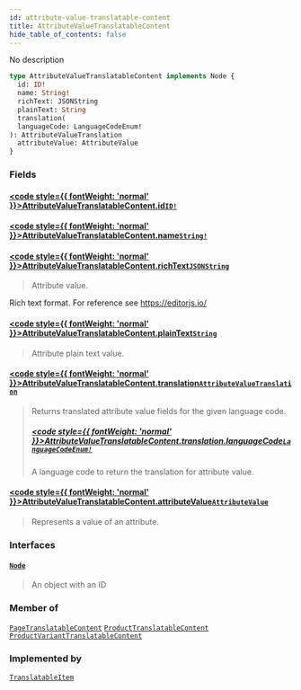 ```yaml
---
id: attribute-value-translatable-content
title: AttributeValueTranslatableContent
hide_table_of_contents: false
---
```








No description

```graphql
type AttributeValueTranslatableContent implements Node {
  id: ID!
  name: String!
  richText: JSONString
  plainText: String
  translation(
  languageCode: LanguageCodeEnum!
): AttributeValueTranslation
  attributeValue: AttributeValue
}
```


### Fields

#### [<code style={{ fontWeight: 'normal' }}>AttributeValueTranslatableContent.<b>id</b></code>](#)<Bullet />[`ID!`](../../../developer/api-reference/scalars/id) <Badge class="secondary" text="non-null"/> <Badge class="secondary" text="scalar"/>
> 
> 

#### [<code style={{ fontWeight: 'normal' }}>AttributeValueTranslatableContent.<b>name</b></code>](#)<Bullet />[`String!`](../../../developer/api-reference/scalars/string) <Badge class="secondary" text="non-null"/> <Badge class="secondary" text="scalar"/>
> 
> 

#### [<code style={{ fontWeight: 'normal' }}>AttributeValueTranslatableContent.<b>richText</b></code>](#)<Bullet />[`JSONString`](../../../developer/api-reference/scalars/jsonstring) <Badge class="secondary" text="scalar"/>
> Attribute value.

Rich text format. For reference see https://editorjs.io/
> 

#### [<code style={{ fontWeight: 'normal' }}>AttributeValueTranslatableContent.<b>plainText</b></code>](#)<Bullet />[`String`](../../../developer/api-reference/scalars/string) <Badge class="secondary" text="scalar"/>
> Attribute plain text value.
> 

#### [<code style={{ fontWeight: 'normal' }}>AttributeValueTranslatableContent.<b>translation</b></code>](#)<Bullet />[`AttributeValueTranslation`](../../../developer/api-reference/objects/attribute-value-translation) <Badge class="secondary" text="object"/>
> Returns translated attribute value fields for the given language code.
> ##### [<code style={{ fontWeight: 'normal' }}>AttributeValueTranslatableContent.translation.<b>languageCode</b></code>](#)<Bullet />[`LanguageCodeEnum!`](../../../developer/api-reference/enums/language-code-enum) <Badge class="secondary" text="non-null"/> <Badge class="secondary" text="enum"/>
> A language code to return the translation for attribute value.
> 

#### [<code style={{ fontWeight: 'normal' }}>AttributeValueTranslatableContent.<b>attributeValue</b></code>](#)<Bullet />[`AttributeValue`](../../../developer/api-reference/objects/attribute-value) <Badge class="secondary" text="object"/>
> Represents a value of an attribute.
> 

### Interfaces

#### [`Node`](../../../developer/api-reference/interfaces/node) <Badge class="secondary" text="interface"/>
> An object with an ID
> 



### Member of

[`PageTranslatableContent`](../../../developer/api-reference/objects/page-translatable-content)  <Badge class="secondary" text="object"/><Bullet />[`ProductTranslatableContent`](../../../developer/api-reference/objects/product-translatable-content)  <Badge class="secondary" text="object"/><Bullet />[`ProductVariantTranslatableContent`](../../../developer/api-reference/objects/product-variant-translatable-content)  <Badge class="secondary" text="object"/>

### Implemented by

[`TranslatableItem`](../../../developer/api-reference/unions/translatable-item)  <Badge class="secondary" text="union"/>



